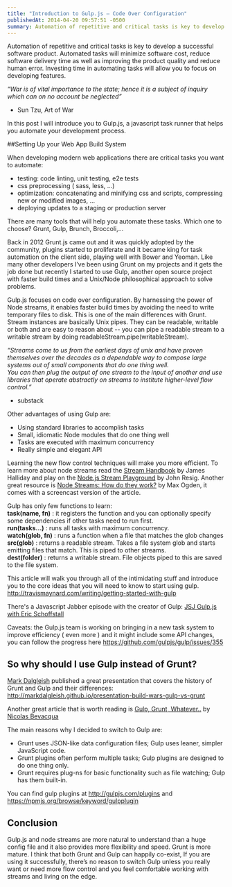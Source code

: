 ```yaml
---
title: "Introduction to Gulp.js – Code Over Configuration"
publishedAt: 2014-04-20 09:57:51 -0500
summary: Automation of repetitive and critical tasks is key to develop a successful software product.
---
```


Automation of repetitive and critical tasks is key to develop a successful software product. Automated tasks will minimize software cost, reduce software delivery time as well as improving the product quality and reduce human error. Investing time in automating tasks will allow you to focus on developing features.

*“War is of vital importance to the state; hence it is a subject of inquiry which can on no account be neglected”*   
- Sun Tzu, Art of War

In this post I will introduce you to Gulp.js, a javascript task runner that helps you automate your development process.

##Setting Up your Web App Build System

When developing modern web applications there are critical tasks you want to automate:

- testing: code linting, unit testing, e2e tests
- css preprocessing ( sass, less, …)
- optimization: concatenating and minifying css and scripts, compressing new or modified images, ...
- deploying updates to a staging or production server

There are many tools that will help you automate these tasks. Which one to choose? Grunt, Gulp, Brunch, Broccoli,…

Back in 2012 Grunt.js came out and it was quickly adopted by the community, plugins started to proliferate and it became king for task automation on the client side, playing well with Bower and Yeoman. Like many other developers I’ve been using Grunt on my projects and it gets the job done but recently I started to use Gulp, another open source project with faster build times and a Unix/Node philosophical approach to solve problems.

Gulp.js focuses on code over configuration. By harnessing the power of Node streams, it enables faster build times by avoiding the need to write temporary files to disk. This is one of the main differences with Grunt. Stream instances are basically Unix pipes. They can be readable, writable or both and are easy to reason about -- you can pipe a readable stream to a writable stream by doing readableStream.pipe(writableStream).

*“Streams come to us from the earliest days of unix and have proven themselves over the decades as a dependable way to compose large systems out of small components that do one thing well.   
You can then plug the output of one stream to the input of another and use libraries that operate abstractly on streams to institute higher-level flow control.”*    
- substack


Other advantages of using Gulp are:    

- Using standard libraries to accomplish tasks    
- Small, idiomatic Node modules that do one thing well    
- Tasks are executed with maximum concurrency    
- Really simple and elegant API    

Learning the new flow control techniques will make you more efficient. To learn more about node streams read the [Stream Handbook](https://github.com/substack/stream-handbook) by James Halliday and play on the [Node.js Stream Playground](http://nodestreams.com) by John Resig. Another great resource is [Node Streams: How do they work?](http://maxogden.com/node-streams.html) by Max Ogden, it comes with a screencast version of the article.

Gulp has only few functions to learn:    
__task(name, fn)__ : it registers the function and you can optionally specify some dependencies if other tasks need to run first.    
__run(tasks...)__ : runs all tasks with maximum concurrency.    
__watch(glob, fn)__ : runs a function when a file that matches the glob changes    
__src(glob)__ :  returns a readable stream. Takes a file system glob and starts emitting files that match. This is piped to other streams.   
__dest(folder)__ : returns a writable stream. File objects piped to this are saved to the file system.   

This article will walk you through all of the intimidating stuff and introduce you to the core ideas that you will need to know to start using gulp. http://travismaynard.com/writing/getting-started-with-gulp

There's a Javascript Jabber episode with the creator of Gulp: [JSJ Gulp.js with Eric Schoffstall](http://javascriptjabber.com/097-jsj-gulp-js-with-eric-schoffstall)

Caveats: the Gulp.js team is working on bringing in a new task system to improve efficiency ( even more ) and it might include some API changes, you can follow the progress here https://github.com/gulpjs/gulp/issues/355


## So why should I use Gulp instead of Grunt?

[Mark Dalgleish](http://twitter.com/markdalgleish) published a great presentation that covers the history of Grunt and Gulp and their differences: http://markdalgleish.github.io/presentation-build-wars-gulp-vs-grunt

Another great article that is worth reading is [Gulp, Grunt, Whatever..](http://blog.ponyfoo.com/2014/01/09/gulp-grunt-whatever) by [Nicolas Bevacqua](http://twitter.com/nzgb)

The main reasons why I decided to switch to Gulp are:   	
- Grunt uses JSON-like data configuration files; Gulp uses leaner, simpler JavaScript code.   
- Grunt plugins often perform multiple tasks; Gulp plugins are designed to do one thing only.   
- Grunt requires plug-ns for basic functionality such as file watching; Gulp has them built-in.   

You can find gulp plugins at http://gulpjs.com/plugins and https://npmjs.org/browse/keyword/gulpplugin  


## Conclusion

Gulp.js and node streams are more natural to understand than a huge config file and it also provides more flexibility and speed. Grunt is more mature. I think that both Grunt and Gulp can happily co-exist, If you are using it successfully, there’s no reason to switch Gulp unless you really want or need more flow control and you feel comfortable working with streams and living on the edge.
